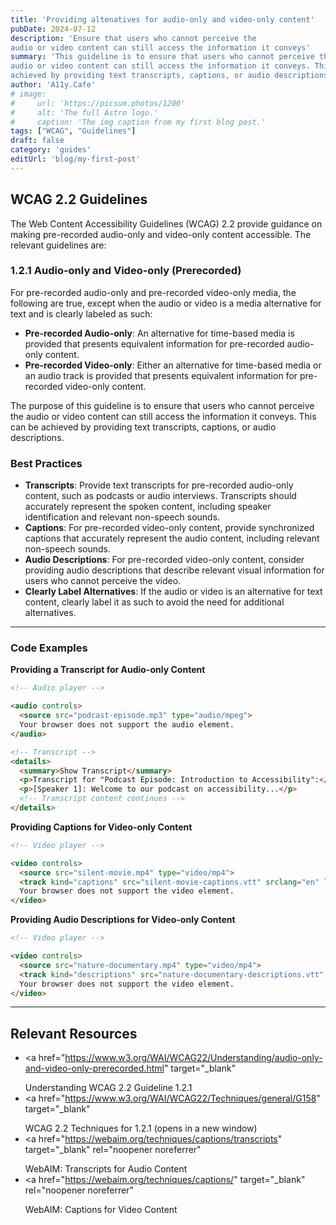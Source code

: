 ```yaml
---
title: 'Providing altenatives for audio-only and video-only content'
pubDate: 2024-07-12
description: 'Ensure that users who cannot perceive the
audio or video content can still access the information it conveys'
summary: 'This guideline is to ensure that users who cannot perceive the
audio or video content can still access the information it conveys. This can be
achieved by providing text transcripts, captions, or audio descriptions.'
author: 'A11y.Cafe'
# image:
#     url: 'https://picsum.photos/1200'
#     alt: 'The full Astro logo.'
#     caption: 'The img caption from my first blog post.'
tags: ["WCAG", "Guidelines"]
draft: false
category: 'guides'
editUrl: 'blog/my-first-post'
---
```


## WCAG 2.2 Guidelines

The Web Content Accessibility Guidelines (WCAG) 2.2 provide guidance on making
pre-recorded audio-only and video-only content accessible. The relevant
guidelines are:

### 1.2.1 Audio-only and Video-only (Prerecorded)

For pre-recorded audio-only and pre-recorded video-only media, the following are
true, except when the audio or video is a media alternative for text and is
clearly labeled as such:

- **Pre-recorded Audio-only**: An alternative for time-based media is provided
  that presents equivalent information for pre-recorded audio-only content.
- **Pre-recorded Video-only**: Either an alternative for time-based media or an
  audio track is provided that presents equivalent information for pre-recorded
  video-only content.

The purpose of this guideline is to ensure that users who cannot perceive the
audio or video content can still access the information it conveys. This can be
achieved by providing text transcripts, captions, or audio descriptions.

### Best Practices

- **Transcripts**: Provide text transcripts for pre-recorded audio-only content,
  such as podcasts or audio interviews. Transcripts should accurately represent
  the spoken content, including speaker identification and relevant non-speech
  sounds.
- **Captions**: For pre-recorded video-only content, provide synchronized
  captions that accurately represent the audio content, including relevant
  non-speech sounds.
- **Audio Descriptions**: For pre-recorded video-only content, consider
  providing audio descriptions that describe relevant visual information for
  users who cannot perceive the video.
- **Clearly Label Alternatives**: If the audio or video is an alternative for
  text content, clearly label it as such to avoid the need for additional
  alternatives.

---

### Code Examples

**Providing a Transcript for Audio-only Content**

```html
<!-- Audio player -->

<audio controls>
  <source src="podcast-episode.mp3" type="audio/mpeg">
  Your browser does not support the audio element.
</audio>

<!-- Transcript -->
<details>
  <summary>Show Transcript</summary>
  <p>Transcript for "Podcast Episode: Introduction to Accessibility":</p>
  <p>[Speaker 1]: Welcome to our podcast on accessibility...</p>
  <!-- Transcript content continues -->
</details>
```

**Providing Captions for Video-only Content**

```html
<!-- Video player -->

<video controls>
  <source src="silent-movie.mp4" type="video/mp4">
  <track kind="captions" src="silent-movie-captions.vtt" srclang="en" label="English">
  Your browser does not support the video element.
</video>
```


**Providing Audio Descriptions for Video-only Content**

```html
<!-- Video player -->

<video controls>
  <source src="nature-documentary.mp4" type="video/mp4">
  <track kind="descriptions" src="nature-documentary-descriptions.vtt" srclang="en" label="English Audio Descriptions">
  Your browser does not support the video element.
</video>
```

---

## Relevant Resources

- <a
    href="https://www.w3.org/WAI/WCAG22/Understanding/audio-only-and-video-only-prerecorded.html"
    target="_blank"
  >
    Understanding WCAG 2.2 Guideline 1.2.1
  </a>
- <a
    href="https://www.w3.org/WAI/WCAG22/Techniques/general/G158"
    target="_blank"
  >
    WCAG 2.2 Techniques for 1.2.1
  </a>
  (opens in a new window)
- <a
    href="https://webaim.org/techniques/captions/transcripts"
    target="_blank"
    rel="noopener noreferrer"
  >
    WebAIM: Transcripts for Audio Content
  </a>
- <a
    href="https://webaim.org/techniques/captions/"
    target="_blank"
    rel="noopener noreferrer"
  >
    WebAIM: Captions for Video Content
  </a>
 

